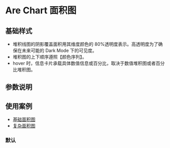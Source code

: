 
# Are Chart 面积图

## 基础样式

- 堆积线图的阴影覆盖面积用其维度颜色的 80%透明度表示。高透明度为了确保在未来可能的 Dark Mode 下的可见度。
- 堆积图的上下顺序遵照【颜色序列】。
- hover 时，信息卡片承载具体数值信息或百分比，取决于数值堆积图或者百分比堆积图。

## 参数说明

<ArgsTable of={LineChart} />

## 使用案例

- [基础面积图](/story/charts-面积图-area-chart--line-with-area-example)
- [复杂面积图](/story/charts-面积图-area-chart--line-with-multi-area-example)

### 默认
